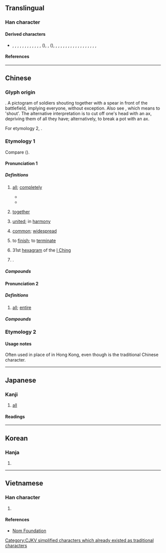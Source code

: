 {{also|或|鹹|㖅}}
{{character info}}
==Translingual==

===Han character===
{{Han char|rn=30|rad=口|as=06|sn=9|four=53200|canj=IHMR|ids=⿵戌口,⿵戊𠮛}}

====Derived characters====
* {{l|mul|减}}, {{l|mul|喊}}, {{l|mul|堿}}, {{l|mul|㛾}}, {{l|mul|㨔}}, {{l|mul|減}}, {{l|mul|㺂}}, {{l|mul|椷}}, {{l|mul|煘}}, {{l|mul|瑊}}, {{l|mul|䁍}}, {{l|mul|碱}}, {{l|mul|緘}}({{l|mul|缄}}), {{l|mul|羬}}, {{l|mul|諴}}({{l|mul|𫍯}}), {{l|mul|輱}}, {{l|mul|醎}}, {{l|mul|鍼}}, {{l|mul|𠁝}}, {{l|mul|鰔}}, {{l|mul|鹹}}, {{l|mul|黬}}, {{l|mul|䶢}}, {{l|mul|㰹}}, {{l|mul|顑}}, {{l|mul|感}}, {{l|mul|觱}}, {{l|mul|䶠}}, {{l|mul|嵅}}, {{l|mul|葴}}, {{l|mul|箴}}, {{l|mul|䖗}}, {{l|mul|麙}}

====References====
{{Han ref|kx=0187.190|dkj=03563|dj=0406.190|hdz=21404.020|uh=54B8}}

----

==Chinese==
{{zh-forms|alt=冚-Cantonese “all; entire”}}

===Glyph origin===
{{Han etym}}
{{Han compound|戌|口|t1=axe|t2=mouth (person) or clay pot|ls=ic}}. A pictogram of soldiers shouting together with a spear in front of the battlefield, implying everyone, without exception. Also see {{l|mul|喊}}, which means to 'shout'. The alternative interpretation is to cut off one's head with an ax, depriving them of all they have; alternatively, to break a pot with an ax.

For etymology 2, {{Han simp|鹹|f=鹵|t=&nbsp;|nocap=1}}.

===Etymology 1===
Compare {{cog|km|ព្រម||to agree; to go along with; together}} ({{zh-ref|Schuessler, 2007}}).

{{etystub|zh}}

====Pronunciation 1====
{{zh-pron
|m=xián
|ma=y
|m-s=
|c=haam4
|c-t=ham3
|g=
|h=pfs=hàm
|j=
|mb=
|md=
|mn=hâm
|mn-t=ham5
|w=
|x=
|mc=y
|oc=y
|cat=adv,a,v,n
}}

=====Definitions=====
{{zh-hanzi}}

# {{lb|zh|literary}} [[all]]; [[completely]]
#: {{zh-x|老少咸宜|to be suitable for both the old and the young}}
#* {{zh-x|首 出 庶物，萬國 咸寧。|(The sage) appears aloft, high above all things, and the myriad states '''all''' enjoy repose.|ref=Yijing}}
#* {{zh-x|於 諸侯 之 約，大王 當 王{wàng} ^關中，^關中 民 咸 知 之。|By the covenant made with vassals, you should be the king in Guanzhong; '''all''' people of Guanzhong knew this.|ref=Shiji}}
# {{lb|zh|obsolete}} [[together]]
# {{lb|zh|literary}} [[united]]; in [[harmony]]
#: {{zh-alt-inline|諴}}
# {{lb|zh|literary}} [[common]]; [[widespread]]
# {{lb|zh|obsolete}} to [[finish]]; to [[terminate]]
# 31st [[hexagram]] of the [[I Ching]]
# {{surname|zh|nodot=1}}.

=====Compounds=====
{{zh-der|老少咸宜|咸五登三|咸和|咸宜|咸池|咸豐|咸豐草|咸陽|咸陽宮|咸陽火|大咸|季咸|巫咸|彭咸|悲犬咸陽|老幼咸宜|阮咸|阿咸|咸寧|咸安}}

====Pronunciation 2====
{{zh-pron
|c=ham6
|c-t=ham5
|cat=a
}}

=====Definitions=====
{{zh-hanzi}}

# {{lb|zh|Cantonese}} [[all]]; [[entire]]

=====Compounds=====
{{zh-der|咸家富貴|咸家鏟|咸家祥|咸家|咸家伶}}

===Etymology 2===
{{zh-see|鹹}}

====Usage notes====
Often used in place of {{zh-l|*鹹|salty}} in Hong Kong, even though {{zh-l|*鹹}} is the traditional Chinese character.

{{zh-cat|Intermediate}}

----

==Japanese==

===Kanji===
{{ja-kanji|grade=|rs=口06}}

# [[all]]

====Readings====
{{ja-readings
|goon=げん<げむ
|kanon=かん<かむ
|kun=みな-
|nanori=たける, はやし, みな
}}

----

==Korean==

===Hanja===
{{ko-hanja|함}}

# {{rfdef|ko|sort=口06}}

----

==Vietnamese==

===Han character===
{{vi-readings|rs=口06|reading=hàm}}

# {{rfdef|vi|sort=口06}}

====References====
* [http://nomfoundation.org/common/nom_details.php?codepoint=54b8 Nom Foundation]

[[Category:CJKV simplified characters which already existed as traditional characters]]